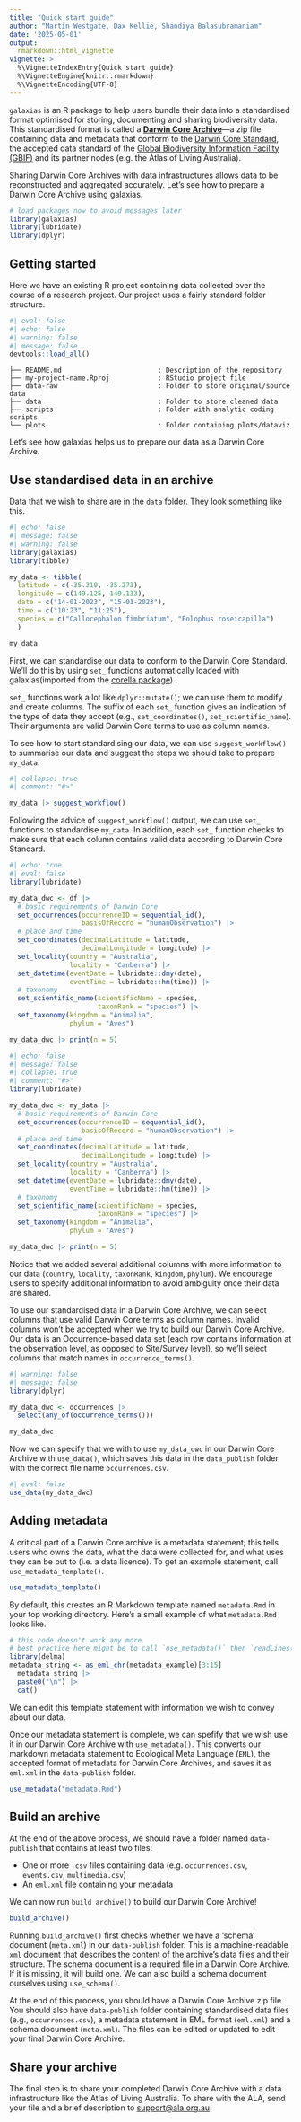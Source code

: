 ```yaml
---
title: "Quick start guide"
author: "Martin Westgate, Dax Kellie, Shandiya Balasubramaniam"
date: '2025-05-01'
output:
  rmarkdown::html_vignette
vignette: >
  %\VignetteIndexEntry{Quick start guide}
  %\VignetteEngine{knitr::rmarkdown}
  %\VignetteEncoding{UTF-8}
---
```


`galaxias` is an R package to help users bundle their data into a 
standardised format optimised for storing, documenting and sharing biodiversity data. This standardised format is called a [**Darwin Core Archive**](https://ipt.gbif.org/manual/en/ipt/latest/dwca-guide#what-is-darwin-core-archive-dwc-a)---a zip file containing data and metadata that conform to the [Darwin Core Standard](https://dwc.tdwg.org/), the accepted data standard of the [Global Biodiversity Information Facility (GBIF)](https://gbif.org) and its partner nodes (e.g. the Atlas of Living Australia). 

Sharing Darwin Core Archives with data infrastructures allows data to be reconstructed and aggregated accurately. Let's see how to prepare a Darwin Core Archive using galaxias.

```r
# load packages now to avoid messages later
library(galaxias)
library(lubridate)
library(dplyr)
```

## Getting started

Here we have an existing R project containing data collected over the course of 
a research project. Our project uses a fairly standard folder 
structure.

```r
#| eval: false
#| echo: false
#| warning: false
#| message: false
devtools::load_all()
```

```
├── README.md                        : Description of the repository
├── my-project-name.Rproj            : RStudio project file
├── data-raw                         : Folder to store original/source data
├── data                             : Folder to store cleaned data
├── scripts                          : Folder with analytic coding scripts
└── plots                            : Folder containing plots/dataviz
```

Let's see how galaxias helps us to prepare our 
data as a Darwin Core Archive.


## Use standardised data in an archive

Data that we wish to share are in the `data` folder. They look something like this.

```r
#| echo: false
#| message: false
#| warning: false
library(galaxias)
library(tibble)

my_data <- tibble(
  latitude = c(-35.310, -35.273),
  longitude = c(149.125, 149.133),
  date = c("14-01-2023", "15-01-2023"),
  time = c("10:23", "11:25"),
  species = c("Callocephalon fimbriatum", "Eolophus roseicapilla")
  )

my_data
```

First, we can standardise our data to conform to the Darwin Core Standard. We'll do this by using `set_` functions automatically loaded with galaxias(imported from the [corella package](https://corella.ala.org.au/)) <!-- I can't decide if it's worth mentioning corella at all at this point-->. 

`set_` functions work a lot like `dplyr::mutate()`; we can use them to modify and create columns. 
The suffix of each `set_` function gives an indication of the type of data they accept (e.g., `set_coordinates()`, `set_scientific_name`). Their arguments are valid Darwin Core terms to use as column names. 

To see how to start standardising our data, we can use `suggest_workflow()` to summarise our data and suggest the steps we should take to prepare `my_data`.

```r
#| collapse: true
#| comment: "#>"

my_data |> suggest_workflow()
```

Following the advice of `suggest_workflow()` output, we can use `set_` functions 
to standardise `my_data`. In addition, each `set_` function checks to make sure that each column contains valid data according to Darwin Core Standard.

```r
#| echo: true
#| eval: false
library(lubridate)

my_data_dwc <- df |>
  # basic requirements of Darwin Core
  set_occurrences(occurrenceID = sequential_id(),
                  basisOfRecord = "humanObservation") |> 
  # place and time
  set_coordinates(decimalLatitude = latitude, 
                  decimalLongitude = longitude) |>
  set_locality(country = "Australia", 
               locality = "Canberra") |>
  set_datetime(eventDate = lubridate::dmy(date),
               eventTime = lubridate::hm(time)) |>
  # taxonomy
  set_scientific_name(scientificName = species, 
                      taxonRank = "species") |>
  set_taxonomy(kingdom = "Animalia", 
               phylum = "Aves") 

my_data_dwc |> print(n = 5)
```

```r
#| echo: false
#| message: false
#| collapse: true
#| comment: "#>"
library(lubridate)

my_data_dwc <- my_data |>
  # basic requirements of Darwin Core
  set_occurrences(occurrenceID = sequential_id(),
                  basisOfRecord = "humanObservation") |> 
  # place and time
  set_coordinates(decimalLatitude = latitude, 
                  decimalLongitude = longitude) |>
  set_locality(country = "Australia", 
               locality = "Canberra") |>
  set_datetime(eventDate = lubridate::dmy(date),
               eventTime = lubridate::hm(time)) |>
  # taxonomy
  set_scientific_name(scientificName = species, 
                      taxonRank = "species") |>
  set_taxonomy(kingdom = "Animalia",
               phylum = "Aves") 

my_data_dwc |> print(n = 5)
```

Notice that we added several additional columns with more information to our 
data (`country`, `locality`, `taxonRank`, `kingdom`, `phylum`). We encourage 
users to specify additional information to avoid ambiguity once their data 
are shared.

To use our standardised data in a Darwin Core Archive, we can select columns that use valid Darwin Core terms as column names. Invalid columns won't be accepted when we try to build our Darwin Core Archive. Our data is an Occurrence-based data set (each row contains information at the observation level, as opposed to Site/Survey level), so we'll select columns that match names in `occurrence_terms()`.

```r
#| warning: false
#| message: false
library(dplyr)

my_data_dwc <- occurrences |>
  select(any_of(occurrence_terms()))

my_data_dwc
```

Now we can specify that we with to use `my_data_dwc` in our Darwin Core Archive with `use_data()`, which saves this data in the 
`data_publish` folder with the correct file name `occurrences.csv`.

```r
#| eval: false
use_data(my_data_dwc) 
```

## Adding metadata

A critical part of a Darwin Core archive is a metadata statement; this tells 
users who owns the data, what the data were collected for, and what uses they
can be put to (i.e. a data licence). To get an example statement, call
`use_metadata_template()`. 

```r
use_metadata_template()
```

By default, this creates an R Markdown template named 
`metadata.Rmd` in your top working directory. Here's a small example of what 
`metadata.Rmd` looks like.

```r
# this code doesn't work any more
# best practice here might be to call `use_metadata()` then `readLines()` and `cat()`
library(delma)
metadata_string <- as_eml_chr(metadata_example)[3:15]
  metadata_string |>
  paste0("\n") |>
  cat()
```

We can edit this template statement with information we wish to 
convey about our data. 

Once our metadata statement is complete, we can spefify that we wish use it in 
our Darwin Core Archive with `use_metadata()`. This converts our 
markdown metadata statement to Ecological Meta Language (`EML`), the accepted 
format of metadata for Darwin Core Archives, and saves it as `eml.xml` in the `data-publish` folder.

```r
use_metadata("metadata.Rmd")
```

## Build an archive

At the end of the above process, we should have a folder named `data-publish` that 
contains at least two files:

- One or more `.csv` files containing data (e.g. `occurrences.csv`, `events.csv`, `multimedia.csv`)
- An `eml.xml` file containing your metadata

We can now run `build_archive()` to build our Darwin Core Archive!

```r
build_archive()
```

Running `build_archive()` first checks whether we have a 'schema' document (`meta.xml`) in our `data-publish` folder. This is a machine-readable `xml` document that describes the content of the archive's data files and their structure. The schema 
document is a required file in a Darwin Core Archive. If it is missing, 
it will build one. We can also build a schema document ourselves using `use_schema()`.

At the end of this process, you should have a Darwin Core Archive zip file. 
You should also have `data-publish` folder containing 
standardised data files (e.g., `occurrences.csv`), a metadata statement in EML 
format (`eml.xml`) and a schema document (`meta.xml`). The files can be edited 
or updated to edit your final Darwin Core Archive.

## Share your archive

<!-- 
This is incomplete. Do we want a separate vignette on this?  
Will there be a place on GitHub to share data?
-->

The final step is to share your completed Darwin Core Archive with a 
data infrastructure like the Atlas of Living Australia. To share with the 
ALA, send your file and a brief description to [support@ala.org.au](mailto:support@ala.org.au).

